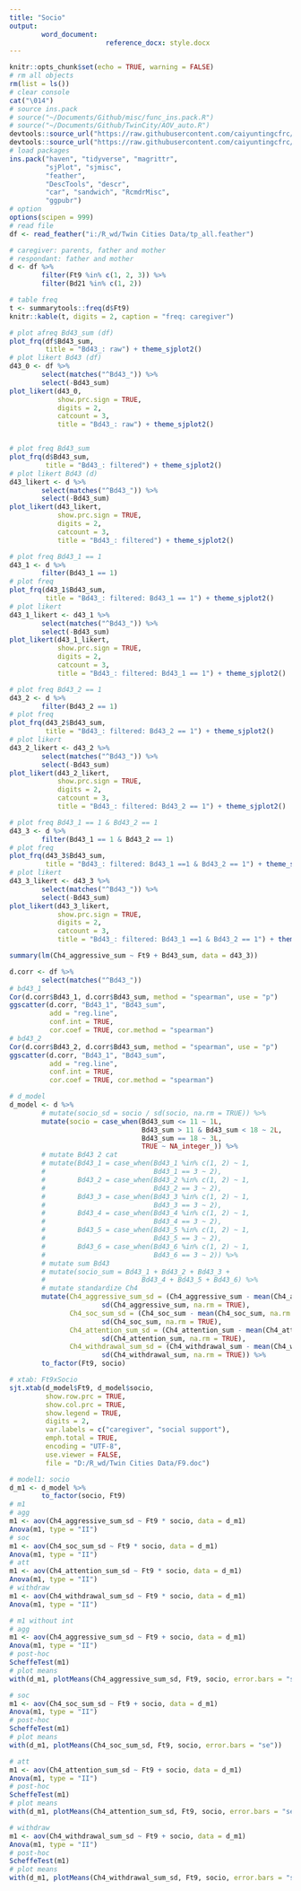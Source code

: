 ---
title: "Socio"
output: 
        word_document:
                        reference_docx: style.docx
---

```{r setup, include=FALSE, cache=FALSE}

knitr::opts_chunk$set(echo = TRUE, warning = FALSE)
# rm all objects
rm(list = ls())
# clear console
cat("\014")
# source ins.pack
# source("~/Documents/Github/misc/func_ins.pack.R")
# source("~/Documents/Github/TwinCity/AOV_auto.R")
devtools::source_url("https://raw.githubusercontent.com/caiyuntingcfrc/misc/function_poverty/func_ins.pack.R")
devtools::source_url("https://raw.githubusercontent.com/caiyuntingcfrc/TwinCity/master/AOV_auto.R")
# load packages
ins.pack("haven", "tidyverse", "magrittr", 
         "sjPlot", "sjmisc", 
         "feather", 
         "DescTools", "descr", 
         "car", "sandwich", "RcmdrMisc", 
         "ggpubr")
# option
options(scipen = 999)
# read file
df <- read_feather("i:/R_wd/Twin Cities Data/tp_all.feather")

```

```{r readfile, echo=FALSE, dpi=300, fig.width=5, fig.height=4, cache=TRUE}

# caregiver: parents, father and mother
# respondant: father and mother
d <- df %>% 
        filter(Ft9 %in% c(1, 2, 3)) %>% 
        filter(Bd21 %in% c(1, 2))

```

```{r table_caregicer, echo=FALSE, eval=FALSE, dpi=300, fig.width=5, fig.height=4}

# table freq
t <- summarytools::freq(d$Ft9)
knitr::kable(t, digits = 2, caption = "freq: caregiver")

```

```{r plot_d43, echo=FALSE, dpi=300, fig.width=8, fig.height=5}
# plot afreq Bd43_sum (df)
plot_frq(df$Bd43_sum, 
         title = "Bd43_: raw") + theme_sjplot2()
# plot likert Bd43 (df) 
d43_0 <- df %>% 
        select(matches("^Bd43_")) %>% 
        select(-Bd43_sum)
plot_likert(d43_0, 
            show.prc.sign = TRUE,
            digits = 2, 
            catcount = 3, 
            title = "Bd43_: raw") + theme_sjplot2()


# plot freq Bd43_sum
plot_frq(d$Bd43_sum, 
         title = "Bd43_: filtered") + theme_sjplot2()
# plot likert Bd43 (d)
d43_likert <- d %>% 
        select(matches("^Bd43_")) %>% 
        select(-Bd43_sum)
plot_likert(d43_likert, 
            show.prc.sign = TRUE, 
            digits = 2, 
            catcount = 3, 
            title = "Bd43_: filtered") + theme_sjplot2()

# plot freq Bd43_1 == 1
d43_1 <- d %>% 
        filter(Bd43_1 == 1)
# plot freq
plot_frq(d43_1$Bd43_sum, 
         title = "Bd43_: filtered: Bd43_1 == 1") + theme_sjplot2()
# plot likert
d43_1_likert <- d43_1 %>% 
        select(matches("^Bd43_")) %>% 
        select(-Bd43_sum)
plot_likert(d43_1_likert, 
            show.prc.sign = TRUE, 
            digits = 2, 
            catcount = 3, 
            title = "Bd43_: filtered: Bd43_1 == 1") + theme_sjplot2()

# plot freq Bd43_2 == 1
d43_2 <- d %>% 
        filter(Bd43_2 == 1)
# plot freq
plot_frq(d43_2$Bd43_sum, 
         title = "Bd43_: filtered: Bd43_2 == 1") + theme_sjplot2()
# plot likert
d43_2_likert <- d43_2 %>% 
        select(matches("^Bd43_")) %>% 
        select(-Bd43_sum)
plot_likert(d43_2_likert, 
            show.prc.sign = TRUE, 
            digits = 2, 
            catcount = 3, 
            title = "Bd43_: filtered: Bd43_2 == 1") + theme_sjplot2()

# plot freq Bd43_1 == 1 & Bd43_2 == 1
d43_3 <- d %>% 
        filter(Bd43_1 == 1 & Bd43_2 == 1)
# plot freq
plot_frq(d43_3$Bd43_sum, 
         title = "Bd43_: filtered: Bd43_1 ==1 & Bd43_2 == 1") + theme_sjplot2()
# plot likert
d43_3_likert <- d43_3 %>% 
        select(matches("^Bd43_")) %>% 
        select(-Bd43_sum)
plot_likert(d43_3_likert, 
            show.prc.sign = TRUE, 
            digits = 2, 
            catcount = 3, 
            title = "Bd43_: filtered: Bd43_1 ==1 & Bd43_2 == 1") + theme_sjplot2()

summary(lm(Ch4_aggressive_sum ~ Ft9 + Bd43_sum, data = d43_3))


```

```{r corr, echo=FALSE, eval=FALSE}

d.corr <- df %>% 
        select(matches("^Bd43_"))
# bd43_1
Cor(d.corr$Bd43_1, d.corr$Bd43_sum, method = "spearman", use = "p")
ggscatter(d.corr, "Bd43_1", "Bd43_sum", 
          add = "reg.line", 
          conf.int = TRUE, 
          cor.coef = TRUE, cor.method = "spearman")
# bd43_2
Cor(d.corr$Bd43_2, d.corr$Bd43_sum, method = "spearman", use = "p")
ggscatter(d.corr, "Bd43_1", "Bd43_sum", 
          add = "reg.line", 
          conf.int = TRUE, 
          cor.coef = TRUE, cor.method = "spearman")

```


```{r d_model, echo=FALSE, dpi=300, fig.width=8, fig.height=5, cache=TRUE}
# d_model
d_model <- d %>% 
        # mutate(socio_sd = socio / sd(socio, na.rm = TRUE)) %>%
        mutate(socio = case_when(Bd43_sum <= 11 ~ 1L,
                                 Bd43_sum > 11 & Bd43_sum < 18 ~ 2L,
                                 Bd43_sum == 18 ~ 3L,
                                 TRUE ~ NA_integer_)) %>%
        # mutate Bd43 2 cat
        # mutate(Bd43_1 = case_when(Bd43_1 %in% c(1, 2) ~ 1, 
        #                           Bd43_1 == 3 ~ 2), 
        #        Bd43_2 = case_when(Bd43_2 %in% c(1, 2) ~ 1, 
        #                           Bd43_2 == 3 ~ 2), 
        #        Bd43_3 = case_when(Bd43_3 %in% c(1, 2) ~ 1, 
        #                           Bd43_3 == 3 ~ 2), 
        #        Bd43_4 = case_when(Bd43_4 %in% c(1, 2) ~ 1, 
        #                           Bd43_4 == 3 ~ 2), 
        #        Bd43_5 = case_when(Bd43_5 %in% c(1, 2) ~ 1, 
        #                           Bd43_5 == 3 ~ 2), 
        #        Bd43_6 = case_when(Bd43_6 %in% c(1, 2) ~ 1, 
        #                           Bd43_6 == 3 ~ 2)) %>% 
        # mutate sum Bd43
        # mutate(socio_sum = Bd43_1 + Bd43_2 + Bd43_3 +
        #                        Bd43_4 + Bd43_5 + Bd43_6) %>% 
        # mutate standardize Ch4
        mutate(Ch4_aggressive_sum_sd = (Ch4_aggressive_sum - mean(Ch4_aggressive_sum, na.rm = TRUE)) / 
                       sd(Ch4_aggressive_sum, na.rm = TRUE),
               Ch4_soc_sum_sd = (Ch4_soc_sum - mean(Ch4_soc_sum, na.rm = TRUE)) / 
                       sd(Ch4_soc_sum, na.rm = TRUE),
               Ch4_attention_sum_sd = (Ch4_attention_sum - mean(Ch4_attention_sum, na.rm = TRUE)) / 
                       sd(Ch4_attention_sum, na.rm = TRUE),
               Ch4_withdrawal_sum_sd = (Ch4_withdrawal_sum - mean(Ch4_withdrawal_sum, na.rm = TRUE)) / 
                       sd(Ch4_withdrawal_sum, na.rm = TRUE)) %>% 
        to_factor(Ft9, socio)
```
```{r xtab_Ft9xSocio, echo=FALSE, eval=FALSE}
# xtab: Ft9xSocio
sjt.xtab(d_model$Ft9, d_model$socio, 
         show.row.prc = TRUE, 
         show.col.prc = TRUE, 
         show.legend = TRUE, 
         digits = 2, 
         var.labels = c("caregiver", "social support"), 
         emph.total = TRUE, 
         encoding = "UTF-8", 
         use.viewer = FALSE,
         file = "D:/R_wd/Twin Cities Data/F9.doc")
```


```{r m1_Ft9xSocio, echo=TRUE}
# model1: socio
d_m1 <- d_model %>% 
        to_factor(socio, Ft9)
# m1
# agg
m1 <- aov(Ch4_aggressive_sum_sd ~ Ft9 * socio, data = d_m1)
Anova(m1, type = "II")
# soc
m1 <- aov(Ch4_soc_sum_sd ~ Ft9 * socio, data = d_m1)
Anova(m1, type = "II")
# att
m1 <- aov(Ch4_attention_sum_sd ~ Ft9 * socio, data = d_m1)
Anova(m1, type = "II")
# withdraw
m1 <- aov(Ch4_withdrawal_sum_sd ~ Ft9 * socio, data = d_m1)
Anova(m1, type = "II")

# m1 without int
# agg
m1 <- aov(Ch4_aggressive_sum_sd ~ Ft9 + socio, data = d_m1)
Anova(m1, type = "II")
# post-hoc
ScheffeTest(m1)
# plot means
with(d_m1, plotMeans(Ch4_aggressive_sum_sd, Ft9, socio, error.bars = "se"))

# soc
m1 <- aov(Ch4_soc_sum_sd ~ Ft9 + socio, data = d_m1)
Anova(m1, type = "II")
# post-hoc
ScheffeTest(m1)
# plot means
with(d_m1, plotMeans(Ch4_soc_sum_sd, Ft9, socio, error.bars = "se"))

# att
m1 <- aov(Ch4_attention_sum_sd ~ Ft9 + socio, data = d_m1)
Anova(m1, type = "II")
# post-hoc
ScheffeTest(m1)
# plot means
with(d_m1, plotMeans(Ch4_attention_sum_sd, Ft9, socio, error.bars = "se"))

# withdraw
m1 <- aov(Ch4_withdrawal_sum_sd ~ Ft9 + socio, data = d_m1)
Anova(m1, type = "II")
# post-hoc
ScheffeTest(m1)
# plot means
with(d_m1, plotMeans(Ch4_withdrawal_sum_sd, Ft9, socio, error.bars = "se"))

```



